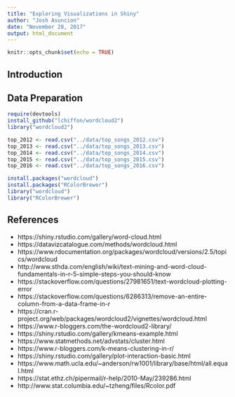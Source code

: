 ```yaml
---
title: "Exploring Visualizations in Shiny"
author: "Josh Asuncion"
date: "November 28, 2017"
output: html_document
---
```


```r
knitr::opts_chunk$set(echo = TRUE)
```

## Introduction



## Data Preparation

```r
require(devtools)
install_github("lchiffon/wordcloud2")
library("wordcloud2")
```

```r
top_2012 <- read.csv("../data/top_songs_2012.csv")
top_2013 <- read.csv("../data/top_songs_2013.csv")
top_2014 <- read.csv("../data/top_songs_2014.csv")
top_2015 <- read.csv("../data/top_songs_2015.csv")
top_2016 <- read.csv("../data/top_songs_2016.csv")
```

```r
install.packages("wordcloud")
install.packages("RColorBrewer")
library("wordcloud")
library("RColorBrewer")
```


## References

* https://shiny.rstudio.com/gallery/word-cloud.html
* https://datavizcatalogue.com/methods/wordcloud.html
* https://www.rdocumentation.org/packages/wordcloud/versions/2.5/topics/wordcloud
* http://www.sthda.com/english/wiki/text-mining-and-word-cloud-fundamentals-in-r-5-simple-steps-you-should-know
* https://stackoverflow.com/questions/27981651/text-wordcloud-plotting-error
* https://stackoverflow.com/questions/6286313/remove-an-entire-column-from-a-data-frame-in-r
* https://cran.r-project.org/web/packages/wordcloud2/vignettes/wordcloud.html
* https://www.r-bloggers.com/the-wordcloud2-library/
* https://shiny.rstudio.com/gallery/kmeans-example.html
* https://www.statmethods.net/advstats/cluster.html
* https://www.r-bloggers.com/k-means-clustering-in-r/
* https://shiny.rstudio.com/gallery/plot-interaction-basic.html
* https://www.math.ucla.edu/~anderson/rw1001/library/base/html/all.equal.html
* https://stat.ethz.ch/pipermail/r-help/2010-May/239286.html
* http://www.stat.columbia.edu/~tzheng/files/Rcolor.pdf
